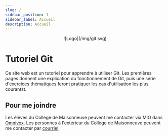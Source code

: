 ```yaml
---
slug: /
sidebar_position: 1
sidebar_label: Accueil
description: Accueil
---
```


<center>
  ![Logo](/img/git.svg)
</center> 

# Tutoriel Git

Ce site web est un tutoriel pour apprendre à utiliser Git. Les premières pages
donnent une explication du fonctionnement de Git, puis une série d'exercices
thématiques feront pratiquer les cas d'utilisation les plus courantst.

## Pour me joindre

Les élèves du Collège de Maisonneuve peuvent me contacter via MIO dans
[Omnivox](https://cmaisonneuve.omnivox.ca/). Les personnes à l'extérieur du
Collège de Maisonneuve peuvent me contacter par
[courriel](mailto:varchambaultbouffard@cmaisonneuve.qc.ca).
